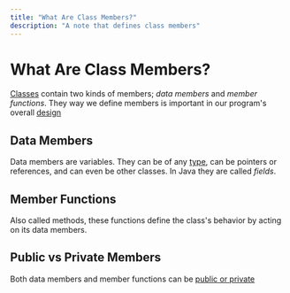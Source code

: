 ```yaml
---
title: "What Are Class Members?"
description: "A note that defines class members"
---
```


<Tag tag="Programming"/>

# What Are Class Members?

<TimeStamp updated="February 27, 2022, 9:20  PM ET"/>

[Classes](/what-is-a-class) contain two kinds 
of members; _data members_ and _member functions_.
They way we define members is important in
our program's overall [design](/designing-a-cpp-program)

## Data Members
Data members are variables. They can be of any 
[type](/what-is-a-data-type), can be pointers or
references, and can even be other classes. In Java
they are called _fields_.

## Member Functions
Also called methods, these functions define the 
class's behavior by acting on its data members.

## Public vs Private Members
Both data members and member functions can be 
[public or private](/public-and-private-class-members)